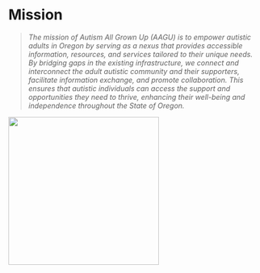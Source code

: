 # Mission {#mission}

> *The mission of Autism All Grown Up (AAGU) is to empower autistic adults in Oregon by serving as a nexus that provides accessible information, resources, and services tailored to their unique needs. By bridging gaps in the existing infrastructure, we connect and interconnect the adult autistic community and their supporters, facilitate information exchange, and promote collaboration. This ensures that autistic individuals can access the support and opportunities they need to thrive, enhancing their well-being and independence throughout the State of Oregon.*

![](./media/image4.png){width="3.0989588801399823in" height="3.0592279090113736in"}
